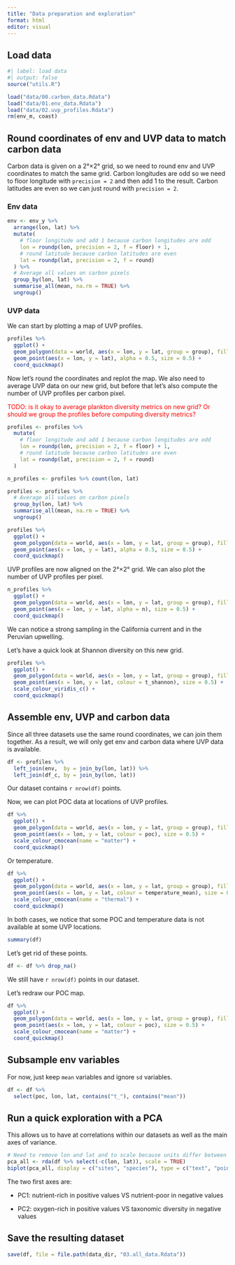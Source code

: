 ```yaml
---
title: "Data preparation and exploration"
format: html
editor: visual
---
```


## Load data

```r
#| label: load data
#| output: false
source("utils.R")

load("data/00.carbon_data.Rdata")
load("data/01.env_data.Rdata")
load("data/02.uvp_profiles.Rdata")
rm(env_m, coast)
```

## Round coordinates of env and UVP data to match carbon data

Carbon data is given on a 2°×2° grid, so we need to round env and UVP coordinates to match the same grid. Carbon longitudes are odd so we need to floor longitude with `precision = 2` and then add 1 to the result. Carbon latitudes are even so we can just round with `precision = 2`.

### Env data

```r
env <- env_y %>%
  arrange(lon, lat) %>%
  mutate(
    # floor longitude and add 1 because carbon longitudes are odd
    lon = roundp(lon, precision = 2, f = floor) + 1,
    # round latitude because carbon latitudes are even
    lat = roundp(lat, precision = 2, f = round)
  ) %>%
  # Average all values on carbon pixels
  group_by(lon, lat) %>%
  summarise_all(mean, na.rm = TRUE) %>%
  ungroup()
```

### UVP data

We can start by plotting a map of UVP profiles.

```r
profiles %>% 
  ggplot() +
  geom_polygon(data = world, aes(x = lon, y = lat, group = group), fill = "gray") +
  geom_point(aes(x = lon, y = lat), alpha = 0.5, size = 0.5) +
  coord_quickmap()
```

Now let’s round the coordinates and replot the map. We also need to average UVP data on our new grid, but before that let’s also compute the number of UVP profiles per carbon pixel.

[TODO: is it okay to average plankton diversity metrics on new grid? Or should we group the profiles before computing diversity metrics?]{style="color: red;"}

```r
profiles <- profiles %>%
  mutate(
    # floor longitude and add 1 because carbon longitudes are odd
    lon = roundp(lon, precision = 2, f = floor) + 1,
    # round latitude because carbon latitudes are even
    lat = roundp(lat, precision = 2, f = round)
  )

n_profiles <- profiles %>% count(lon, lat)

profiles <- profiles %>% 
  # Average all values on carbon pixels
  group_by(lon, lat) %>%
  summarise_all(mean, na.rm = TRUE) %>%
  ungroup()

profiles %>% 
  ggplot() +
  geom_polygon(data = world, aes(x = lon, y = lat, group = group), fill = "gray") +
  geom_point(aes(x = lon, y = lat), alpha = 0.5, size = 0.5) +
  coord_quickmap()
```

UVP profiles are now aligned on the 2°×2° grid. We can also plot the number of UVP profiles per pixel.

```r
n_profiles %>% 
  ggplot() +
  geom_polygon(data = world, aes(x = lon, y = lat, group = group), fill = "gray") +
  geom_point(aes(x = lon, y = lat, alpha = n), size = 0.5) + 
  coord_quickmap()
```

We can notice a strong sampling in the California current and in the Peruvian upwelling.

Let’s have a quick look at Shannon diversity on this new grid.

```r
profiles %>% 
  ggplot() +
  geom_polygon(data = world, aes(x = lon, y = lat, group = group), fill = "gray") +
  geom_point(aes(x = lon, y = lat, colour = t_shannon), size = 0.5) +
  scale_colour_viridis_c() +
  coord_quickmap()
```

## Assemble env, UVP and carbon data

Since all three datasets use the same round coordinates, we can join them together. As a result, we will only get env and carbon data where UVP data is available.

```r
df <- profiles %>%
  left_join(env,  by = join_by(lon, lat)) %>%
  left_join(df_c, by = join_by(lon, lat))
```

Our dataset contains `r nrow(df)` points.

Now, we can plot POC data at locations of UVP profiles.

```r
df %>%
  ggplot() +
  geom_polygon(data = world, aes(x = lon, y = lat, group = group), fill = "gray") +
  geom_point(aes(x = lon, y = lat, colour = poc), size = 0.5) +
  scale_colour_cmocean(name = "matter") +
  coord_quickmap()
```

Or temperature.

```r
df %>%
  ggplot() +
  geom_polygon(data = world, aes(x = lon, y = lat, group = group), fill = "gray") +
  geom_point(aes(x = lon, y = lat, colour = temperature_mean), size = 0.5) +
  scale_colour_cmocean(name = "thermal") +
  coord_quickmap()
```

In both cases, we notice that some POC and temperature data is not available at some UVP locations.

```r
summary(df)
```

Let’s get rid of these points.

```r
df <- df %>% drop_na()
```

We still have `r nrow(df)` points in our dataset.

Let’s redraw our POC map.

```r
df %>%
  ggplot() +
  geom_polygon(data = world, aes(x = lon, y = lat, group = group), fill = "gray") +
  geom_point(aes(x = lon, y = lat, colour = poc), size = 0.5) +
  scale_colour_cmocean(name = "matter") +
  coord_quickmap()
```

## Subsample env variables

For now, just keep `mean` variables and ignore `sd` variables.

```r
df <- df %>% 
  select(poc, lon, lat, contains("t_"), contains("mean"))
```

## Run a quick exploration with a PCA

This allows us to have at correlations within our datasets as well as the main axes of variance.

```r
# Need to remove lon and lat and to scale because units differ between variables
pca_all <- rda(df %>% select(-c(lon, lat)), scale = TRUE)
biplot(pca_all, display = c("sites", "species"), type = c("text", "points"))
```

The two first axes are:

-   PC1: nutrient-rich in positive values VS nutrient-poor in negative values

-   PC2: oxygen-rich in positive values VS taxonomic diversity in negative values

## Save the resulting dataset

```r
save(df, file = file.path(data_dir, "03.all_data.Rdata"))
```
